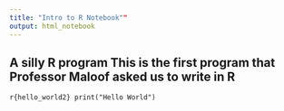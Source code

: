 ```yaml
---
title: "Intro to R Notebook""
output: html_notebook
---
```



## A silly R program This is the first program that Professor Maloof asked us to write in R

```r{hello_world2}
print("Hello World")
```

